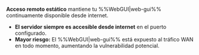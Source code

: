 **Acceso remoto estático** mantiene tu %%WebGUI|web-gui%% continuamente disponible desde internet.

- **El servidor siempre es accesible desde internet** en el puerto configurado.
- **Mayor riesgo:** El %%WebGUI|web-gui%% está expuesto al tráfico WAN en todo momento, aumentando la vulnerabilidad potencial.
